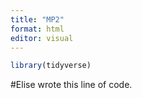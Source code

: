 ```yaml
---
title: "MP2"
format: html
editor: visual
---
```


```r
library(tidyverse)
```

#Elise wrote this line of code.
